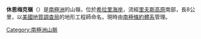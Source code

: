 {{Unreferenced|time=2014-01-06T16:07:13+00:00}}
{{coord|79|39|S|158|50|E|display=title}}

'''休恩梅克嶺'''（{{lang-en|Schoonmaker Ridge}}）是[[南極洲|南極洲]]的山嶺，位於[[希拉里海岸|希拉里海岸]]，流經[[里夫斯高原|里夫斯高原]]南部，長8公里，以[[美國地質調查局|美國地質調查局]]的地形工程師命名，現時由[[南極條約體系|南極條約體系]]管理。

{{Antarctica-geo-stub}}
[[Category:南極洲山脈|Category:南極洲山脈]]